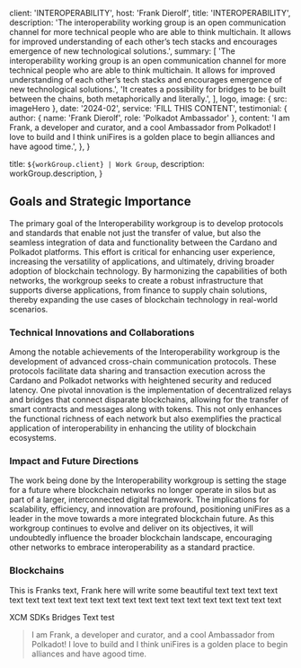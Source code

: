 
client: 'INTEROPERABILITY',
host: 'Frank Dierolf',
title: 'INTEROPERABILITY',
description:
'The interoperability working group is an open communication channel for more technical people who are able to think multichain. It allows for improved understanding of each other’s tech stacks and encourages emergence of new technological solutions.',
summary: [
'The interoperability working group is an open communication channel for more technical people who are able to think multichain. It allows for improved understanding of each other’s tech stacks and encourages emergence of new technological solutions.',
'It creates a possibility for bridges to be built between the chains, both metaphorically and literally.',
],
logo,
image: { src: imageHero },
date: '2024-02',
service: 'FILL THIS CONTENT',
testimonial: {
author: { name: 'Frank Dierolf', role: 'Polkadot Ambassador' },
content:
'I am Frank, a developer and curator, and a cool Ambassador from Polkadot! I love to build and I think uniFires is a golden place to begin alliances and have agood time.',
},
}

title: `${workGroup.client} | Work Group`,
description: workGroup.description,
}

## Goals and Strategic Importance

The primary goal of the Interoperability workgroup is to develop protocols and standards that enable not just the transfer of value, but also the seamless integration of data and functionality between the Cardano and Polkadot platforms. This effort is critical for enhancing user experience, increasing the versatility of applications, and ultimately, driving broader adoption of blockchain technology. By harmonizing the capabilities of both networks, the workgroup seeks to create a robust infrastructure that supports diverse applications, from finance to supply chain solutions, thereby expanding the use cases of blockchain technology in real-world scenarios.

### Technical Innovations and Collaborations

Among the notable achievements of the Interoperability workgroup is the development of advanced cross-chain communication protocols. These protocols facilitate data sharing and transaction execution across the Cardano and Polkadot networks with heightened security and reduced latency. One pivotal innovation is the implementation of decentralized relays and bridges that connect disparate blockchains, allowing for the transfer of smart contracts and messages along with tokens. This not only enhances the functional richness of each network but also exemplifies the practical application of interoperability in enhancing the utility of blockchain ecosystems.

### Impact and Future Directions

The work being done by the Interoperability workgroup is setting the stage for a future where blockchain networks no longer operate in silos but as part of a larger, interconnected digital framework. The implications for scalability, efficiency, and innovation are profound, positioning uniFires as a leader in the move towards a more integrated blockchain future. As this workgroup continues to evolve and deliver on its objectives, it will undoubtedly influence the broader blockchain landscape, encouraging other networks to embrace interoperability as a standard practice.

### Blockchains 

This is Franks text, Frank here will write some beautiful text text text text text text text text text text text text text text text text text text text text text

<TagList>
  <TagListItem>XCM</TagListItem>
  <TagListItem>SDKs</TagListItem>
  <TagListItem>Bridges</TagListItem>
    <TagListItem>Text test</TagListItem>
</TagList>

<Blockquote
  author={{ name: 'Frank Dierolf', role: 'Polkadot Ambassador' }}
  image={{ src: headshot }}
>
  I am Frank, a developer and curator, and a cool Ambassador from Polkadot! I love to build and I think uniFires is a golden place to begin alliances and have agood time.
</Blockquote>
